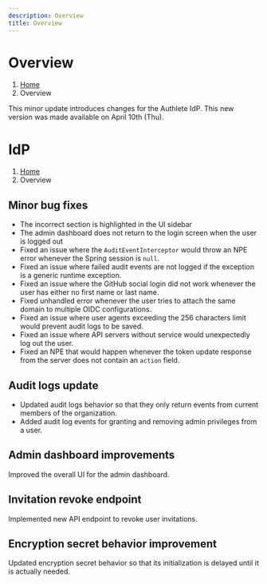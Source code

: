 ```yaml
---
description: Overview
title: Overview
---
```



# Overview
1. [Home](https://www.authlete.com/)
3. Overview

This minor update introduces changes for the Authlete IdP.
This new version was made available on April 10th (Thu).

# IdP
1. [Home](https://www.authlete.com/)
3. Overview

## Minor bug fixes

- The incorrect section is highlighted in the UI sidebar
- The admin dashboard does not return to the login screen when the user is logged out
- Fixed an issue where the `AuditEventInterceptor` would throw an NPE error whenever the Spring session is `null`.
- Fixed an issue where failed audit events are not logged if the exception is a generic runtime exception.
- Fixed an issue where the GitHub social login did not work whenever the user has either no first name or last name.
- Fixed unhandled error whenever the user tries to attach the same domain to multiple OIDC configurations.
- Fixed an issue where user agents exceeding the 256 characters limit would prevent audit logs to be saved.
- Fixed an issue where API servers without service would unexpectedly log out the user.
- Fixed an NPE that would happen whenever the token update response from the server does not contain an `action` field.

## Audit logs update

- Updated audit logs behavior so that they only return events from current members of the organization.
- Added audit log events for granting and removing admin privileges from a user.

## Admin dashboard improvements

Improved the overall UI for the admin dashboard.

## Invitation revoke endpoint

Implemented new API endpoint to revoke user invitations.

## Encryption secret behavior improvement

Updated encryption secret behavior so that its initialization is delayed until it is actually needed.

